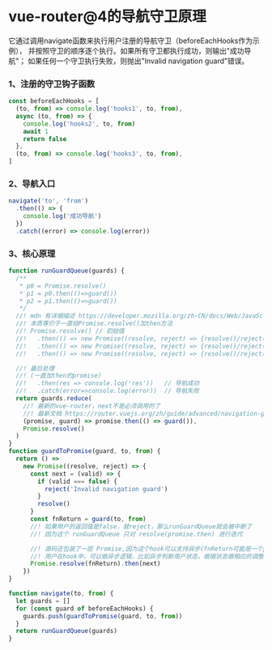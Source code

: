 # vue-router@4的导航守卫原理

它通过调用navigate函数来执行用户注册的导航守卫（beforeEachHooks作为示例），
并按照守卫的顺序逐个执行。如果所有守卫都执行成功，则输出"成功导航"；
如果任何一个守卫执行失败，则抛出"Invalid navigation guard"错误。

### 1、注册的守卫钩子函数

```js
const beforeEachHooks = [
  (to, from) => console.log('hooks1', to, from),
  async (to, from) => {
    console.log('hooks2', to, from)
    await 1
    return false
  },
  (to, from) => console.log('hooks3', to, from),
]
```

### 2、导航入口

```js
navigate('to', 'from')
  .then(() => {
    console.log('成功导航')
  })
  .catch((error) => console.log(error))
```

### 3、核心原理

```js
function runGuardQueue(guards) {
  /**
   * p0 = Promise.resolve()
   * p1 = p0.then(()=>guard())
   * p2 = p1.then(()=>guard())
   */
  //! mdn 有详细描述 https://developer.mozilla.org/zh-CN/docs/Web/JavaScript/Guide/Using_promises
  //! 本质等价于一直给Promise.resolve()加then方法
  //! Promise.resolve() // 初始值
  //!   .then(() => new Promise((resolve, reject) => {resolve()/reject()})) //第一次迭代
  //!   .then(() => new Promise((resolve, reject) => {resolve()/reject()})) //第二次迭代
  //!   .then(() => new Promise((resolve, reject) => {resolve()/reject()})) //第三次迭代

  //! 最后处理
  //! (一直加then的promise)
  //!   .then(res => console.log('res'))   // 导航成功
  //!   .catch(error=>console.log(error))  // 导航失败
  return guards.reduce(
    //! 最新的vue-router，next不是必须调用的了
    //! 最新文档 https://router.vuejs.org/zh/guide/advanced/navigation-guards.html
    (promise, guard) => promise.then(() => guard()),
    Promise.resolve()
  )
}
function guardToPromise(guard, to, from) {
  return () =>
    new Promise((resolve, reject) => {
      const next = (valid) => {
        if (valid === false) {
          reject('Invalid navigation guard')
        }
        resolve()
      }
      const fnReturn = guard(to, from)
      //! 如果用户的返回值是false，就reject，那么runGuardQueue就会被中断了
      //! 因为这个 runGuardQueue 只对 resolve(promise.then) 进行迭代

      //! 源码还包装了一层 Promise,因为这个hook可以支持异步(fnReturn可能是一个promise)
      //! 用户在hook中，可以做异步逻辑，比如异步判断用户状态，根据状态做相应的调整
      Promise.resolve(fnReturn).then(next)
    })
}

function navigate(to, from) {
  let guards = []
  for (const guard of beforeEachHooks) {
    guards.push(guardToPromise(guard, to, from))
  }
  return runGuardQueue(guards)
}
```
